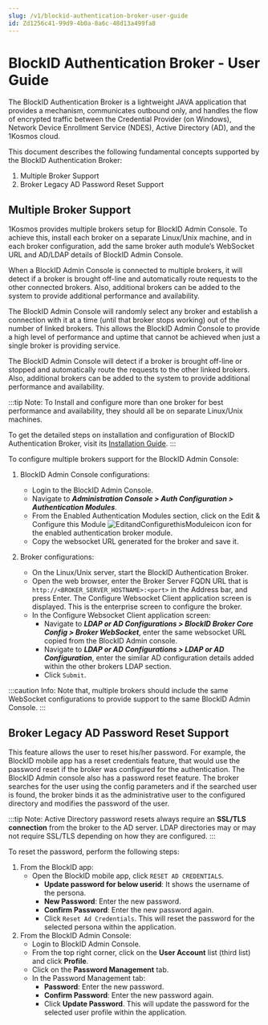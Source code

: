 ```yaml
---
slug: /v1/blockid-authentication-broker-user-guide
id: Zd1256c41-99d9-4b0a-8a6c-48d13a499fa8
---
```

# BlockID Authentication Broker - User Guide
The BlockID Authentication Broker is a lightweight JAVA application that provides a mechanism, communicates outbound only, and handles the flow of encrypted traffic between the Credential Provider (on Windows), Network Device Enrollment Service (NDES), Active Directory (AD), and the 1Kosmos cloud.

This document describes the following fundamental concepts supported by the BlockID Authentication Broker:

1. Multiple Broker Support
2. Broker Legacy AD Password Reset Support


## Multiple Broker Support
1Kosmos provides multiple brokers setup for BlockID Admin Console. To achieve this, install each broker on a separate Linux/Unix machine, and in each broker configuration, add the same broker auth module’s WebSocket URL and AD/LDAP details of BlockID Admin Console. 

When a BlockID Admin Console is connected to multiple brokers, it will detect if a broker is brought off-line and automatically route requests to the other connected brokers. Also, additional brokers can be added to the system to provide additional performance and availability. 

The BlockID Admin Console will randomly select any broker and establish a connection with it at a time (until that broker stops working) out of the number of linked brokers. This allows the BlockID Admin Console to provide a high level of performance and uptime that cannot be achieved when just a single broker is providing service.

The BlockID Admin Console will detect if a broker is brought off-line or stopped and automatically route the requests to the other linked brokers. Also, additional brokers can be added to the system to provide additional performance and availability.


:::tip Note:
To Install and configure more than one broker for best performance and availability, they should all be on separate Linux/Unix machines.

To get the detailed steps on installation and configuration of BlockID Authentication Broker, visit its [Installation Guide](https://1kosmos.document360.io/docs/en/installing-blockid-authentication-broker).
:::

To configure multiple brokers support for the BlockID Admin Console:

1. BlockID Admin Console configurations:
    * Login to the BlockID Admin Console.
    * Navigate to ***Administration Console > Auth Configuration > Authentication Modules***.
    * From the Enabled Authentication Modules section, click on the Edit & Configure this Module ![EditandConfigurethisModuleicon](https://cdn.document360.io/aeae7c88-d2f4-4a9c-bba9-c4f368260d78/Images/Documentation/EditandConfigurethisModuleicon.jpg) icon for the enabled authentication broker module.
    * Copy the websocket URL generated for the broker and save it.

2. Broker configurations:
    * On the Linux/Unix server, start the BlockID Authentication Broker.
    * Open the web browser, enter the Broker Server FQDN URL that is `http://<BROKER_SERVER_HOSTNAME>:<port>` in the Address bar, and press Enter. The Configure Websocket Client application screen is displayed. This is the enterprise screen to configure the broker.
    * In the Configure Websocket Client application screen:
        * Navigate to ***LDAP or AD Configurations > BlockID Broker Core Config > Broker WebSocket***, enter the same websocket URL copied from the BlockID Admin console.
        * Navigate to ***LDAP or AD Configurations >  LDAP or AD Configuration***, enter the similar AD configuration details added within the other brokers LDAP section.
        * Click `Submit`.

:::caution Info:
Note that, multiple brokers should include the same WebSocket configurations to provide support to the same BlockID Admin Console.
:::

## Broker Legacy AD Password Reset Support

This feature allows the user to reset his/her password. For example, the BlockID mobile app has a reset credentials feature, that would use the password reset if the broker was configured for the authentication. The BlockID Admin console also has a password reset feature. The broker searches for the user using the config parameters and if the searched user is found, the broker binds it as the administrative user to the configured directory and modifies the password of the user.

:::tip Note:
Active Directory password resets always require an **SSL/TLS connection** from the broker to the AD server. LDAP directories may or may not require SSL/TLS depending on how they are configured.
:::

To reset the password, perform the following steps:
1. From the BlockID app:
    * Open the BlockID mobile app, click `RESET AD CREDENTIALS`.
        * **Update password for below userid**: It shows the username of the persona.
        * **New Password**: Enter the new password.
        * **Confirm Password**: Enter the new password again.
        * Click `Reset Ad Credentials`. This will reset the password for the selected persona within the application.
2. From the BlockID Admin Console:
    * Login to BlockID Admin Console.
    * From the top right corner, click on the **User Account** list (third list) and click **Profile**.
    * Click on the **Password Management** tab. 
    * In the Password Management tab:
        * **Password**: Enter the new password.
        * **Confirm Password**: Enter the new password again.
        * Click **Update Password**. This will update the password for the selected user profile within the application.


